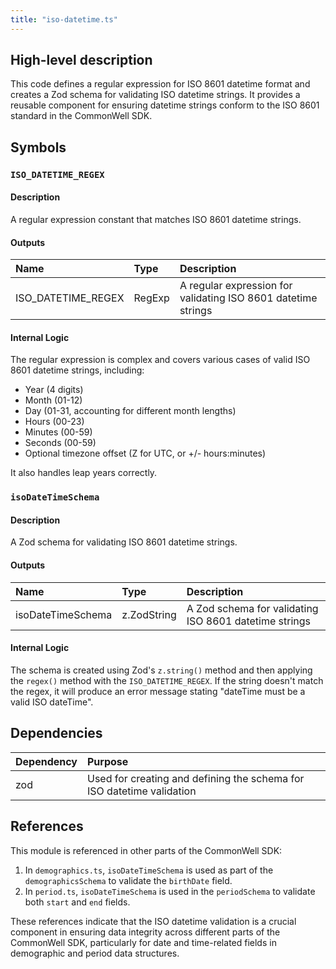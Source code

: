 ```yaml
---
title: "iso-datetime.ts"
---
```


## High-level description
This code defines a regular expression for ISO 8601 datetime format and creates a Zod schema for validating ISO datetime strings. It provides a reusable component for ensuring datetime strings conform to the ISO 8601 standard in the CommonWell SDK.

## Symbols

### `ISO_DATETIME_REGEX`
#### Description
A regular expression constant that matches ISO 8601 datetime strings.

#### Outputs
| Name | Type | Description |
|:-----|:-----|:------------|
| ISO_DATETIME_REGEX | RegExp | A regular expression for validating ISO 8601 datetime strings |

#### Internal Logic
The regular expression is complex and covers various cases of valid ISO 8601 datetime strings, including:
- Year (4 digits)
- Month (01-12)
- Day (01-31, accounting for different month lengths)
- Hours (00-23)
- Minutes (00-59)
- Seconds (00-59)
- Optional timezone offset (Z for UTC, or +/- hours:minutes)

It also handles leap years correctly.

### `isoDateTimeSchema`
#### Description
A Zod schema for validating ISO 8601 datetime strings.

#### Outputs
| Name | Type | Description |
|:-----|:-----|:------------|
| isoDateTimeSchema | z.ZodString | A Zod schema for validating ISO 8601 datetime strings |

#### Internal Logic
The schema is created using Zod's `z.string()` method and then applying the `regex()` method with the `ISO_DATETIME_REGEX`. If the string doesn't match the regex, it will produce an error message stating "dateTime must be a valid ISO dateTime".

## Dependencies
| Dependency | Purpose |
|:-----------|:--------|
| zod | Used for creating and defining the schema for ISO datetime validation |

## References
This module is referenced in other parts of the CommonWell SDK:

1. In `demographics.ts`, `isoDateTimeSchema` is used as part of the `demographicsSchema` to validate the `birthDate` field.
2. In `period.ts`, `isoDateTimeSchema` is used in the `periodSchema` to validate both `start` and `end` fields.

These references indicate that the ISO datetime validation is a crucial component in ensuring data integrity across different parts of the CommonWell SDK, particularly for date and time-related fields in demographic and period data structures.